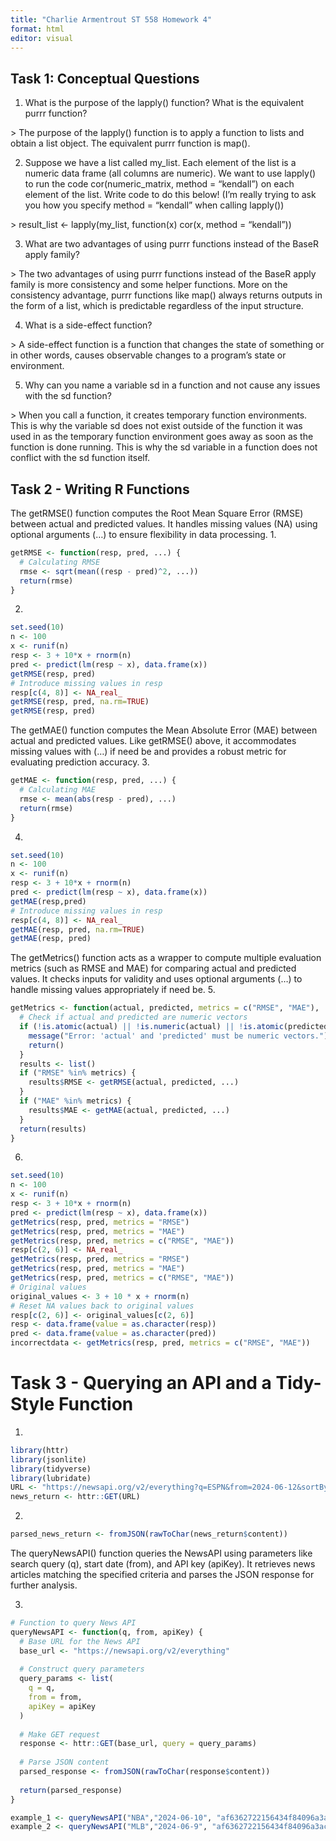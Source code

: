 ```yaml
---
title: "Charlie Armentrout ST 558 Homework 4"
format: html
editor: visual
---
```


## Task 1: Conceptual Questions

1.  What is the purpose of the lapply() function? What is the equivalent purrr function?

\> The purpose of the lapply() function is to apply a function to lists and obtain a list object. The equivalent purrr function is map().

2.  Suppose we have a list called my_list. Each element of the list is a numeric data frame (all columns are numeric). We want to use lapply() to run the code cor(numeric_matrix, method = "kendall") on each element of the list. Write code to do this below! (I’m really trying to ask you how you specify method = "kendall" when calling lapply())

\> result_list <- lapply(my_list, function(x) cor(x, method = "kendall"))

3. What are two advantages of using purrr functions instead of the BaseR apply family?

\> The two advantages of using purrr functions instead of the BaseR apply family is more consistency and some helper functions. More on the consistency advantage, purrr functions like map() always returns outputs in the form of a list, which is predictable regardless of the input structure.

4. What is a side-effect function?

\> A side-effect function is a function that changes the state of something or in other words, causes observable changes to a program's state or environment.

5. Why can you name a variable sd in a function and not cause any issues with the sd function?

\> When you call a function, it creates temporary function environments.  This is why the variable sd does not exist outside of the function it was used in as the temporary function environment goes away as soon as the function is done running. This is why the sd variable in a function does not conflict with the sd function itself. 

## Task 2 - Writing R Functions
The getRMSE() function computes the Root Mean Square Error (RMSE) between actual and predicted values. It handles missing values (NA) using optional arguments (...) to ensure flexibility in data processing.
1. 
```r
getRMSE <- function(resp, pred, ...) {
  # Calculating RMSE
  rmse <- sqrt(mean((resp - pred)^2, ...))
  return(rmse)
}
```
2. 
```r
set.seed(10)
n <- 100
x <- runif(n)
resp <- 3 + 10*x + rnorm(n)
pred <- predict(lm(resp ~ x), data.frame(x))
getRMSE(resp, pred)
# Introduce missing values in resp
resp[c(4, 8)] <- NA_real_
getRMSE(resp, pred, na.rm=TRUE)
getRMSE(resp, pred)
```
The getMAE() function computes the Mean Absolute Error (MAE) between actual and predicted values. Like getRMSE() above, it accommodates missing values with (...) if need be and provides a robust metric for evaluating prediction accuracy.
3. 
```r
getMAE <- function(resp, pred, ...) {
  # Calculating MAE
  rmse <- mean(abs(resp - pred), ...)
  return(rmse)
}
```
4.
```r
set.seed(10)
n <- 100
x <- runif(n)
resp <- 3 + 10*x + rnorm(n)
pred <- predict(lm(resp ~ x), data.frame(x))
getMAE(resp,pred)
# Introduce missing values in resp
resp[c(4, 8)] <- NA_real_
getMAE(resp, pred, na.rm=TRUE)
getMAE(resp, pred)
```
The getMetrics() function acts as a wrapper to compute multiple evaluation metrics (such as RMSE and MAE) for comparing actual and predicted values. It checks inputs for validity and uses optional arguments (...) to handle missing values appropriately if need be.
5.
```r
getMetrics <- function(actual, predicted, metrics = c("RMSE", "MAE"), ...) {
  # Check if actual and predicted are numeric vectors
  if (!is.atomic(actual) || !is.numeric(actual) || !is.atomic(predicted) || !is.numeric(predicted)) {
    message("Error: 'actual' and 'predicted' must be numeric vectors.")
    return()
  }
  results <- list()
  if ("RMSE" %in% metrics) {
    results$RMSE <- getRMSE(actual, predicted, ...)
  }
  if ("MAE" %in% metrics) {
    results$MAE <- getMAE(actual, predicted, ...)
  }
  return(results)
}
```
6.
```r
set.seed(10)
n <- 100
x <- runif(n)
resp <- 3 + 10*x + rnorm(n)
pred <- predict(lm(resp ~ x), data.frame(x))
getMetrics(resp, pred, metrics = "RMSE")
getMetrics(resp, pred, metrics = "MAE")
getMetrics(resp, pred, metrics = c("RMSE", "MAE"))
resp[c(2, 6)] <- NA_real_
getMetrics(resp, pred, metrics = "RMSE")
getMetrics(resp, pred, metrics = "MAE")
getMetrics(resp, pred, metrics = c("RMSE", "MAE"))
# Original values
original_values <- 3 + 10 * x + rnorm(n)
# Reset NA values back to original values
resp[c(2, 6)] <- original_values[c(2, 6)]
resp <- data.frame(value = as.character(resp))
pred <- data.frame(value = as.character(pred))
incorrectdata <- getMetrics(resp, pred, metrics = c("RMSE", "MAE"))
```

# Task 3 - Querying an API and a Tidy-Style Function

1.
```r
library(httr)
library(jsonlite)
library(tidyverse)
library(lubridate)
URL <- "https://newsapi.org/v2/everything?q=ESPN&from=2024-06-12&sortBy=popularity&apiKey=af6362722156434f84096a3acdd136ab"
news_return <- httr::GET(URL)
```

2.
```r
parsed_news_return <- fromJSON(rawToChar(news_return$content))
```
The queryNewsAPI() function queries the NewsAPI using parameters like search query (q), start date (from), and API key (apiKey). It retrieves news articles matching the specified criteria and parses the JSON response for further analysis.

3.
```r
# Function to query News API
queryNewsAPI <- function(q, from, apiKey) {
  # Base URL for the News API
  base_url <- "https://newsapi.org/v2/everything"
  
  # Construct query parameters
  query_params <- list(
    q = q,
    from = from,
    apiKey = apiKey
  )
  
  # Make GET request
  response <- httr::GET(base_url, query = query_params)
  
  # Parse JSON content
  parsed_response <- fromJSON(rawToChar(response$content))
  
  return(parsed_response)
}

example_1 <- queryNewsAPI("NBA","2024-06-10", "af6362722156434f84096a3acdd136ab")
example_2 <- queryNewsAPI("MLB","2024-06-9", "af6362722156434f84096a3acdd136ab")
```

